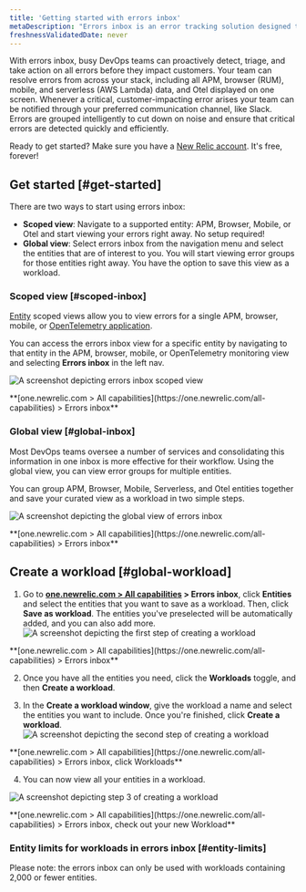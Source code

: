 ```yaml
---
title: 'Getting started with errors inbox'
metaDescription: "Errors inbox is an error tracking solution designed to give you the tools to proactively detect, triage, and resolve errors across your full application stack."
freshnessValidatedDate: never
---
```






With errors inbox, busy DevOps teams can proactively detect, triage, and take action on all errors before they impact customers. Your team can resolve errors from across your stack, including all APM, browser (RUM), mobile, and serverless (AWS Lambda) data, and Otel displayed on one screen. Whenever a critical, customer-impacting error arises your team can be notified through your preferred communication channel, like Slack. Errors are grouped intelligently to cut down on noise and ensure that critical errors are detected quickly and efficiently.

Ready to get started? Make sure you have a [New Relic account](https://newrelic.com/signup). It's free, forever!

## Get started [#get-started]

There are two ways to start using errors inbox: 

* <DNT>**Scoped view**</DNT>: Navigate to a supported entity: APM, Browser, Mobile, or Otel and start viewing your errors right away. No setup required! 
* <DNT>**Global view**</DNT>: Select errors inbox from the navigation menu and select the entities that are of interest to you. You will start viewing error groups for those entities right away. You have the option to save this view as a workload.

### Scoped view [#scoped-inbox]

[Entity](/docs/new-relic-solutions/new-relic-one/core-concepts/what-entity-new-relic) scoped views allow you to view errors for a single APM, browser, mobile, or
[OpenTelemetry application](/docs/more-integrations/open-source-telemetry-integrations/opentelemetry/opentelemetry-introduction/#benefits). 

You can access the errors inbox view for a specific entity by navigating to that entity in the APM, browser, mobile, or OpenTelemetry monitoring view and selecting <DNT>**Errors inbox**</DNT> in the left nav.

<img
  title="Scoped view "
  alt="A screenshot depicting errors inbox scoped view"
  src={errorsinboxScopedView}
/>

<figcaption><DNT>**[one.newrelic.com > All capabilities](https://one.newrelic.com/all-capabilities) > Errors inbox**</DNT> </figcaption>

### Global view [#global-inbox]

Most DevOps teams oversee a number of services and consolidating this information in one inbox is more effective for their workflow. Using the global view, you can view error groups for multiple entities.

You can group APM, Browser, Mobile, Serverless, and Otel entities together and save your curated view as a workload in two simple steps.

<img
  title="Global view"
  alt="A screenshot depicting the global view of errors inbox"
  src={errorsinboxGlobalView}
/>

<figcaption><DNT>**[one.newrelic.com > All capabilities](https://one.newrelic.com/all-capabilities) > Errors inbox**</DNT> </figcaption>

## Create a workload [#global-workload]
  
1. Go to <DNT>**[one.newrelic.com > All capabilities](https://one.newrelic.com/all-capabilities) > Errors inbox**</DNT>, click <DNT>**Entities**</DNT> and select the entities that you want to save as a workload. Then, click <DNT>**Save as workload**</DNT>. 
  The entities you've preselected will be automatically added, and you can also add more.
  <img
    title="Errors inbox for Entities"
    alt="A screenshot depicting the first step of creating a workload"
    src={errorsinboxCreateaWorkloadStep1}
  />

  <figcaption><DNT>**[one.newrelic.com > All capabilities](https://one.newrelic.com/all-capabilities) > Errors inbox**</DNT> </figcaption>

2. Once you have all the entities you need, click the <DNT>**Workloads**</DNT> toggle, and then <DNT>**Create a workload**</DNT>. 

3. In the <DNT>**Create a workload window**</DNT>, give the workload a name and select the entities you want to include. Once you're finished, click <DNT>**Create a workload**</DNT>.
  <img
    title="Errors inbox for Workloads"
    alt="A screenshot depicting the second step of creating a workload"
    src={errorsinboxCreateaWorkloadStep2}
  />

  <figcaption><DNT>**[one.newrelic.com > All capabilities](https://one.newrelic.com/all-capabilities) > Errors inbox, click Workloads**</DNT> </figcaption>

4. You can now view all your entities in a workload.

<img
  title="Your new workload"
  alt="A screenshot depicting step 3 of creating a workload"
  src={errorsinboxCreateaWorkloadStep3}
/>

<figcaption><DNT>**[one.newrelic.com > All capabilities](https://one.newrelic.com/all-capabilities) > Errors inbox, check out your new Workload**</DNT> </figcaption>

### Entity limits for workloads in errors inbox [#entity-limits] 

Please note: the errors inbox can only be used with workloads containing 2,000 or fewer entities. 
